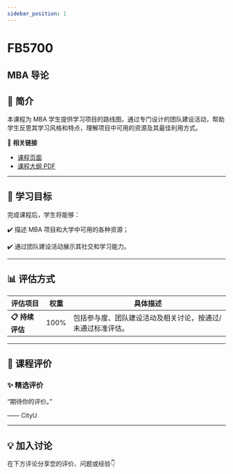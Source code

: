 ```yaml
---
sidebar_position: 1
---
```


# FB5700
## MBA 导论

## **📘 简介**
本课程为 MBA 学生提供学习项目的路线图，通过专门设计的团队建设活动，帮助学生反思其学习风格和特点，理解项目中可用的资源及其最佳利用方式。

🔗 **相关链接**
- [课程页面](https://www.cityu.edu.hk/catalogue/pg/202425/course/FB5700.htm)
- [课程大纲 PDF](https://www.cityu.edu.hk/catalogue/pg/202425/course/FB5700.pdf)

---

## **🎯 学习目标**

完成课程后，学生将能够：


✔️ 描述 MBA 项目和大学中可用的各种资源；

✔️ 通过团队建设活动展示其社交和学习能力。

---

## **📊 评估方式**

| **评估项目**          | **权重** | **具体描述**                                                                                     |
|----------------------|---------|-----------------------------------------------------------------------------------------------|
| **📋 持续评估**       | 100%    | 包括参与度、团队建设活动及相关讨论，按通过/未通过标准评估。                                       |

---

## **💬 课程评价**

### ✨ **精选评价**
<div className={commentStyles.commentBox}>
    <p className={commentStyles.commentText}>
        “期待你的评价。”
    </p>
    <p className={commentStyles.commentAuthor}>—— CityU</p>
</div>

---

## **💡 加入讨论**

在下方评论分享您的评价、问题或经验👇
<Utterances />